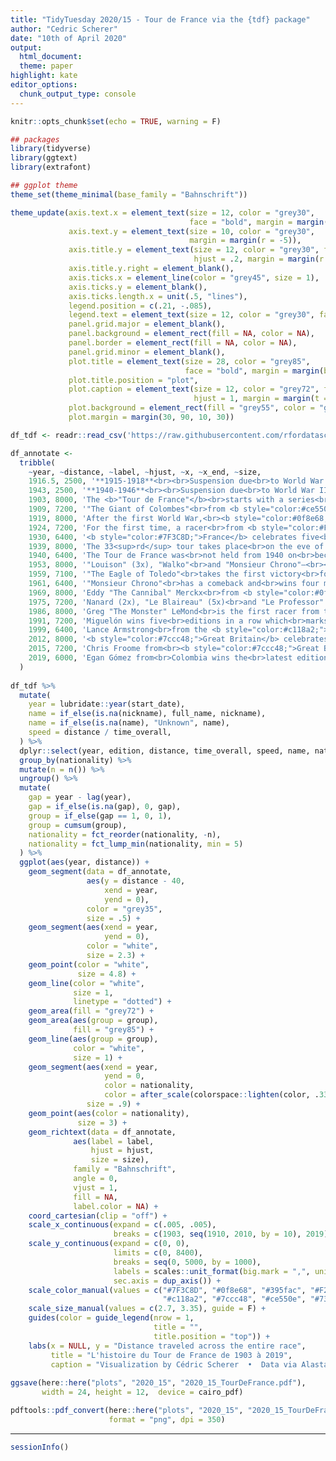 ```yaml
---
title: "TidyTuesday 2020/15 - Tour de France via the {tdf} package"
author: "Cedric Scherer"
date: "10th of April 2020"
output:
  html_document:
  theme: paper
highlight: kate
editor_options:
  chunk_output_type: console
---
```

  
```r
knitr::opts_chunk$set(echo = TRUE, warning = F)
```

```r
## packages
library(tidyverse)
library(ggtext)
library(extrafont)

## ggplot theme
theme_set(theme_minimal(base_family = "Bahnschrift"))

theme_update(axis.text.x = element_text(size = 12, color = "grey30", 
                                        face = "bold", margin = margin(t = 8)),
             axis.text.y = element_text(size = 10, color = "grey30", 
                                        margin = margin(r = -5)),
             axis.title.y = element_text(size = 12, color = "grey30", face = "bold", 
                                         hjust = .2, margin = margin(r = 18)),
             axis.title.y.right = element_blank(), 
             axis.ticks.x = element_line(color = "grey45", size = 1),
             axis.ticks.y = element_blank(),
             axis.ticks.length.x = unit(.5, "lines"),
             legend.position = c(.21, -.085),
             legend.text = element_text(size = 12, color = "grey30", face = "bold"),
             panel.grid.major = element_blank(),
             panel.background = element_rect(fill = NA, color = NA),
             panel.border = element_rect(fill = NA, color = NA),
             panel.grid.minor = element_blank(),
             plot.title = element_text(size = 28, color = "grey85",
                                       face = "bold", margin = margin(b = 12)),
             plot.title.position = "plot",
             plot.caption = element_text(size = 12, color = "grey72", face = "bold", 
                                         hjust = 1, margin = margin(t = 35, b = 15)),
             plot.background = element_rect(fill = "grey55", color = "grey55"),
             plot.margin = margin(30, 90, 10, 30))
```

```r
df_tdf <- readr::read_csv('https://raw.githubusercontent.com/rfordatascience/tidytuesday/master/data/2020/2020-04-07/tdf_winners.csv')
```

```r
df_annotate <-
  tribble(
    ~year, ~distance, ~label, ~hjust, ~x, ~x_end, ~size,
    1916.5, 2500, '**1915-1918**<br><br>Suspension due<br>to World War I', .5, NA, NA, "a",
    1943, 2500, '**1940-1946**<br><br>Suspension due<br>to World War II', .5, NA, NA, "a",
    1903, 8000, 'The <b>"Tour de France"</b><br>starts with a series<br>of six wins by racers<br>from <b style="color:#7F3C8D;">France</b>', 0, 0, 7500, "b",
    1909, 7200, '"The Giant of Colombes"<br>from <b style="color:#ce550e;">Luxembourg</b> ends<br>France´s first winning<br>streak in 1909', 0, 0, 7500, "b",
    1919, 8000, 'After the first World War,<br><b style="color:#0f8e68;">Belgium</b> continues its first<br>series winning four more<br>editions in a row', 0, 0, 7500, "b",
    1924, 7200, 'For the first time, a racer<br>from <b style="color:#F2B701;">Italy</b> wins the Tour<br>de France in 1924', 0, 0, 7500, "b",
    1930, 6400, '<b style="color:#7F3C8D;">France</b> celebrates five<br>victories in a row', 0, 0, 7500, "b",
    1939, 8000, 'The 33<sup>rd</sup> tour takes place<br>on the eve of World War II—<br>Italy, Germany and Spain de-<br>cline to send teams so the 1938<br>Italian champion Gino Bartali<br>is not able to defend his title', 0, 0, 7500, "b",
    1940, 6400, 'The Tour de France was<br>not held from 1940 on<br>because the organisers<br>refused German requests', 0, 0, 7500, "b",
    1953, 8000, '"Louison" (3x), "Walko"<br>and "Monsieur Chrono"—<br><b style="color:#7F3C8D;">France</b> dominates the<br>tour once again', 0, 0, 7500, "b",
    1959, 7100, '"The Eagle of Toledo"<br>takes the first victory<br>for <b style="color:#395fac;">Spain</b> in 1959', 0, 0, 7500, "b",
    1961, 6400, '"Monsieur Chrono"<br>has a comeback and<br>wins four more<br>editions (1961–1964)', 0, 0, 7500, "b",
    1969, 8000, 'Eddy "The Cannibal" Merckx<br>from <b style="color:#0f8e68;">Belgium</b> wins five times,<br>four of them in a row (1969–1972)', 0, 0, 7500, "b",
    1975, 7200, 'Nanard (2x), "Le Blaireau" (5x)<br>and "Le Professor" (2x) earn<br><b style="color:#7F3C8D;">France</b> nine titles in eleven<br>editions between 1975 and 1985', 0, 0, 7500, "b",
    1986, 8000, 'Greg "The Monster" LeMond<br>is the first racer from the <b style="color:#c118a2;">USA</b><br>to win the Tour in 1986—and he<br>wins again in 1989 and 1990', 0, 0, 7500, "b",
    1991, 7200, 'Miguelón wins five<br>editions in a row which<br>marks the longest winning<br>streak for <b style="color:#395fac;">Spain</b> until today', 0, 0, 7500, "b",
    1999, 6400, 'Lance Armstrong<br>from the <b style="color:#c118a2;">USA</b> wins<br>the Tour seven times<br>before being disqualified<br>over the biggest doping<br>scandal in cycling history', 0, 0, 7500, "b",
    2012, 8000, '<b style="color:#7ccc48;">Great Britain</b> celebrates<br>its first victory in 2012<br>thanks to Bradley Wiggins', 0, 0, 7500, "b",
    2015, 7200, 'Chris Froome from<br><b style="color:#7ccc48;">Great Britain</b> wins<br>three races in a row<br>(2015–2017) after<br>winning his first<br>title  in 2013', 0, 0, 7500, "b",
    2019, 6000, 'Egan Gómez from<br>Colombia wins the<br>latest edition in 2019', 0, 0, 7500, "b",
  )	
	
df_tdf %>% 
  mutate(
    year = lubridate::year(start_date),
    name = if_else(is.na(nickname), full_name, nickname),
    name = if_else(is.na(name), "Unknown", name),
    speed = distance / time_overall,
  ) %>% 
  dplyr::select(year, edition, distance, time_overall, speed, name, nationality) %>% 
  group_by(nationality) %>%
  mutate(n = n()) %>% 
  ungroup() %>% 
  mutate(
    gap = year - lag(year),
    gap = if_else(is.na(gap), 0, gap),
    group = if_else(gap == 1, 0, 1),
    group = cumsum(group),
    nationality = fct_reorder(nationality, -n),
    nationality = fct_lump_min(nationality, min = 5)
  ) %>% 
  ggplot(aes(year, distance)) +
    geom_segment(data = df_annotate,
                 aes(y = distance - 40,
                     xend = year,
                     yend = 0),
                 color = "grey35",
                 size = .5) +
    geom_segment(aes(xend = year,
                     yend = 0),
                 color = "white",
                 size = 2.3) +
    geom_point(color = "white",
               size = 4.8) +
    geom_line(color = "white",
              size = 1,
              linetype = "dotted") +
    geom_area(fill = "grey72") +
    geom_area(aes(group = group),
              fill = "grey85") +
    geom_line(aes(group = group),
              color = "white",
              size = 1) +
    geom_segment(aes(xend = year,
                     yend = 0,
                     color = nationality,
                     color = after_scale(colorspace::lighten(color, .33))),
                 size = .9) +
    geom_point(aes(color = nationality),
               size = 3) +
    geom_richtext(data = df_annotate,
              aes(label = label,
                  hjust = hjust,
                  size = size),
              family = "Bahnschrift",
              angle = 0,
              vjust = 1,
              fill = NA, 
              label.color = NA) +
    coord_cartesian(clip = "off") +
    scale_x_continuous(expand = c(.005, .005),
                       breaks = c(1903, seq(1910, 2010, by = 10), 2019)) +
    scale_y_continuous(expand = c(0, 0),
                       limits = c(0, 8400),
                       breaks = seq(0, 5000, by = 1000),
                       labels = scales::unit_format(big.mark = ",", unit = "km"),
                       sec.axis = dup_axis()) +
    scale_color_manual(values = c("#7F3C8D", "#0f8e68", "#395fac", "#F2B701", 
                                  "#c118a2", "#7ccc48", "#ce550e", "#737864")) +
    scale_size_manual(values = c(2.7, 3.35), guide = F) +
    guides(color = guide_legend(nrow = 1, 
                                title = "", 
                                title.position = "top")) +
    labs(x = NULL, y = "Distance traveled across the entire race",
         title = "L'histoire du Tour de France de 1903 à 2019",
         caption = "Visualization by Cédric Scherer  •  Data via Alastair Rushworth's R package {tdf}")
    
ggsave(here::here("plots", "2020_15", "2020_15_TourDeFrance.pdf"),
       width = 24, height = 12,  device = cairo_pdf)

pdftools::pdf_convert(here::here("plots", "2020_15", "2020_15_TourDeFrance.pdf"),
                      format = "png", dpi = 350)
```

***

```r
sessionInfo()
```

